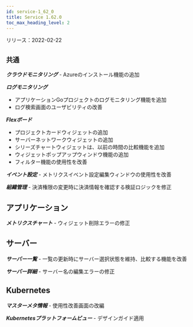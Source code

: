 ```yaml
---
id: service-1_62_0
title: Service 1.62.0
toc_max_heading_level: 2
---
```



リリース：2022-02-22

## `共通`

**_クラウドモニタリング_** - Azureのインストール機能の追加

**_ログモニタリング_**

-   アプリケーションGoプロジェクトのログモニタリング機能を追加
-   ログ検索画面のユーザビリティの改善

**_Flexボード_**

-   プロジェクトカードウィジェットの追加
-   サーバーネットワークウィジェットの追加
-   シリーズチャートウィジェットは、以前の時間の比較機能を追加
-   ウィジェットポップアップウィンドウ機能の追加
-   フィルター機能の使用性を改善

**_イベント設定_** - メトリクスイベント設定編集ウィンドウの使用性を改善

**_組織管理_** - 決済権限の変更時に決済情報を確認する検証ロジックを修正

## アプリケーション

**_メトリクスチャート_** - ウィジェット削除エラーの修正

## サーバー

**_サーバー一覧_** - 一覧の更新時にサーバー選択状態を維持、比較する機能を改善

**_サーバー詳細_** - サーバー名の編集エラーの修正

## Kubernetes

**_マスターメタ情報_** - 使用性改善画面の改編

**_Kubernetesプラットフォームビュー_** - デザインガイド適用
